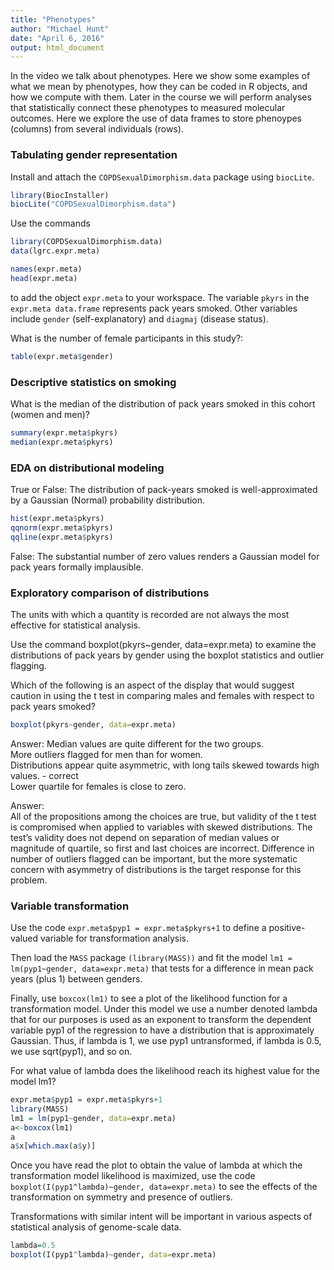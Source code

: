 ```yaml
---
title: "Phenotypes"
author: "Michael Hunt"
date: "April 6, 2016"
output: html_document
---
```


In the video we talk about phenotypes. Here we show some examples of what we mean by phenotypes, how they can be coded in R objects, and how we compute with them. Later in the course we will perform analyses that statistically  connect these phenotypes to measured molecular outcomes. Here we explore the use of data frames to store phenoypes (columns) from several individuals (rows).

### Tabulating gender representation

Install and attach the `COPDSexualDimorphism.data` package using `biocLite`. 

```r
library(BiocInstaller)
biocLite("COPDSexualDimorphism.data")
```
Use the commands

```r
library(COPDSexualDimorphism.data)
data(lgrc.expr.meta)

names(expr.meta)
head(expr.meta)
```

to add the object `expr.meta` to your workspace. The variable `pkyrs` in the `expr.meta data.frame` represents pack years smoked. Other variables include `gender` (self-explanatory) and `diagmaj` (disease status).

What is the number of female participants in this study?:

```r
table(expr.meta$gender)
```

### Descriptive statistics on smoking

What is the median of the distribution of pack years smoked in this cohort (women and men)?

```r
summary(expr.meta$pkyrs)
median(expr.meta$pkyrs)
```
### EDA on distributional modeling

True or False: The distribution of pack-years smoked is well-approximated by a Gaussian (Normal) probability distribution. 

```r
hist(expr.meta$pkyrs)
qqnorm(expr.meta$pkyrs)
qqline(expr.meta$pkyrs)
```
False: The substantial number of zero values renders a Gaussian model for pack years formally implausible.

### Exploratory comparison of distributions

The units with which a quantity is recorded are not always the most effective for statistical analysis.

Use the command boxplot(pkyrs~gender, data=expr.meta) to examine the distributions of pack years by gender using the boxplot statistics and outlier flagging.

Which of the following is an aspect of the display that would suggest caution in using the t test in comparing males and females with respect to pack years smoked?

```r
boxplot(pkyrs~gender, data=expr.meta)
```
Answer: 
Median values are quite different for the two groups.    
More outliers flagged for men than for women.    
Distributions appear quite asymmetric, with long tails skewed   towards high values. - correct   
Lower quartile for females is close to zero.  

Answer:  
All of the propositions among the choices are true, but validity of the t test is compromised when applied to variables with skewed distributions. The test's validity does not depend on separation of median values or magnitude of quartile, so first and last choices are incorrect. Difference in number of outliers flagged can be important, but the more systematic concern with asymmetry of distributions is the target response for this problem.

### Variable transformation

Use the code `expr.meta$pyp1 = expr.meta$pkyrs+1` to define a positive-valued variable for transformation analysis.

Then load the `MASS` package `(library(MASS))` and fit the model `lm1 = lm(pyp1~gender, data=expr.meta)` that tests for a difference in mean pack years (plus 1) between genders.

Finally, use `boxcox(lm1)` to see a plot of the likelihood function for a transformation model. Under this model we use a number denoted lambda that for our purposes is used as an exponent to transform the dependent variable pyp1 of the regression to have a distribution that is approximately Gaussian. Thus, if lambda is 1, we use pyp1 untransformed, if lambda is 0.5, we use sqrt(pyp1), and so on.

For what value of lambda does the likelihood reach its highest value for the model lm1?

```r
expr.meta$pyp1 = expr.meta$pkyrs+1
library(MASS)
lm1 = lm(pyp1~gender, data=expr.meta)
a<-boxcox(lm1)
a
a$x[which.max(a$y)]
```
Once you have read the plot to obtain the value of lambda at which the transformation model likelihood is maximized, use the code `boxplot(I(pyp1^lambda)~gender, data=expr.meta)` to see the effects of the transformation on symmetry and presence of outliers.

Transformations with similar intent will be important in various aspects of statistical analysis of genome-scale data.

```r
lambda=0.5
boxplot(I(pyp1^lambda)~gender, data=expr.meta)
```


